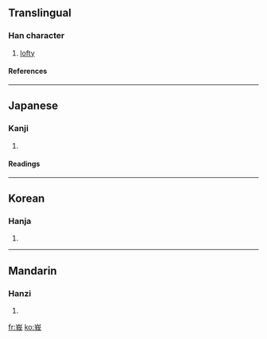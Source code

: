 {{see|峨}}

==Translingual==
===Han character===
{{Han char|rn=46|rad=山|as=07|sn=10|four=|canj=山竹手戈 (UHQI), X山竹手戈 (XUHQI)}}
# [[lofty]]
====References====
{{Han ref|kx=0311.100|dkj=08072|dj=0611.160|hdz=10774.160|uh=5CE9|ud=23785}}
----
==Japanese==
===Kanji===
{{ja-kanji|grade=|rs=山07}}
# {{defn|Japanese}} 
====Readings====
{{ja-readings|on=[[が]] (ga)|kun=[[けわしい]] (kewashii)}}
----
==Korean==
===Hanja===
{{ko-hanja|hangeul=아|rv=a|mr=a}}
# {{defn|Korean}}
----
==Mandarin==
===Hanzi===
{{cmn-hanzi|pin=[[é]] (e2)|wg=o<sup>2</sup>}}
# {{defn|Mandarin}}

[[fr:峩]]
[[ko:峩]]